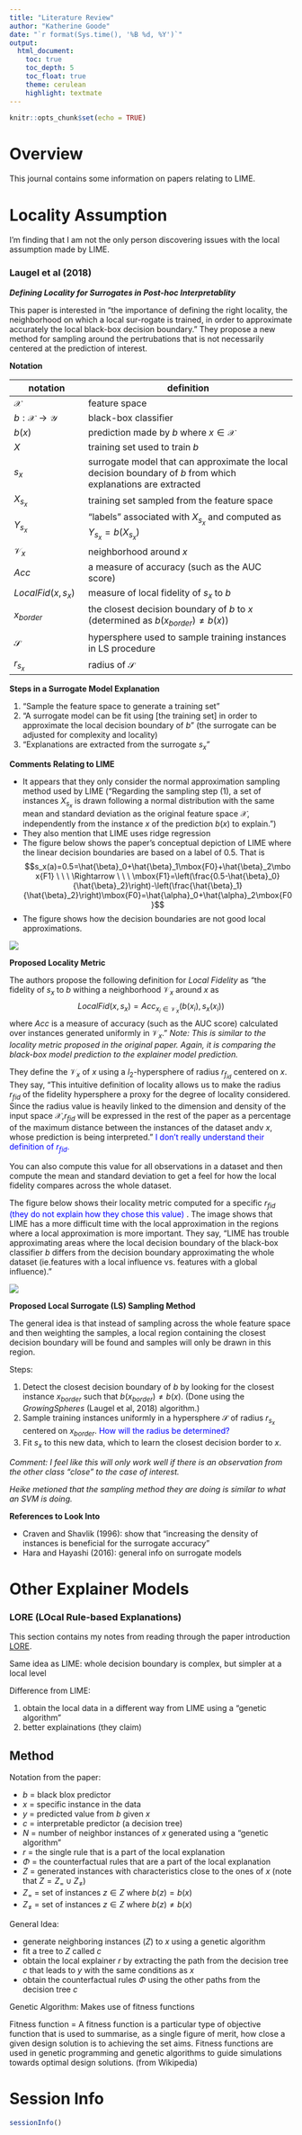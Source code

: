 ```yaml
---
title: "Literature Review"
author: "Katherine Goode"
date: "`r format(Sys.time(), '%B %d, %Y')`"
output:
  html_document:
    toc: true
    toc_depth: 5
    toc_float: true
    theme: cerulean
    highlight: textmate
---
```


```r
knitr::opts_chunk$set(echo = TRUE)
```

# Overview

This journal contains some information on papers relating to LIME.

# Locality Assumption

I'm finding that I am not the only person discovering issues with the local assumption made by LIME.

### Laugel et al (2018)

***Defining Locality for Surrogates in Post-hoc Interpretablity***

This paper is interested in "the importance of defining the right locality, the neighborhood on which a local sur-rogate is trained, in order to approximate accurately the local black-box decision boundary." They propose a new method for sampling around the pertrubations that is not necessarily centered at the prediction of interest.

**Notation** 

| notation | definition | 
| -------- | ---------------------- |
| $\mathcal{X}$ | feature space |
| $b:\mathcal{X}\rightarrow\mathcal{Y}$ | black-box classifier | 
| $b(x)$ | prediction made by $b$ where $x\in\mathcal{X}$ | 
| $X$ | training set used to train $b$ |
| $s_x$ | surrogate model that can approximate the local decision boundary of $b$ from which explanations are extracted | 
| $X_{s_x}$ | training set sampled from the feature space | 
| $Y_{s_x}$ | "labels" associated with $X_{s_x}$ and computed as $Y_{s_x}=b(X_{s_x})$ | 
| $\mathcal{V}_x$ | neighborhood around $x$ | 
| $Acc$ | a measure of accuracy (such as the AUC score) |
| $LocalFid(x, s_x)$ | measure of local fidelity of $s_x$ to $b$ | | $r_{fid}$ | radius of the fidelity hypersphere used when determining the neighborhood $\mathcal{V}_x$ |
| $x_{border}$ | the closest decision boundary of $b$ to $x$ (determined as $b(x_{border})\not=b(x)$) |
| $\mathcal{S}$ | hypersphere used to sample training instances in LS procedure | 
| $r_{s_x}$ | radius of $\mathcal{S}$ |

**Steps in a Surrogate Model Explanation**

1. "Sample the feature space to generate a training set"
2. "A surrogate model can be fit using [the training set] in order to approximate the local decision boundary of $b$" (the surrogate can be adjusted for complexity and locality)
3. "Explanations are extracted from the surrogate $s_x$"

**Comments Relating to LIME**

- It appears that they only consider the normal approximation sampling method used by LIME ("Regarding the sampling step (1), a set of instances $X_{s_x}$ is drawn following a normal distribution with the same mean and standard  deviation  as  the  original  feature  space $\mathcal{X}$, independently from the instance $x$ of the prediction $b(x)$ to explain.")
- They also mention that LIME uses ridge regression
- The figure below shows the paper's conceptual depiction of LIME where the linear decision boundaries are based on a label of 0.5. That is
  $$s_x(a)=0.5=\hat{\beta}_0+\hat{\beta}_1\mbox{F0}+\hat{\beta}_2\mbox{F1} \ \ \ \Rightarrow \ \ \  \mbox{F1}=\left(\frac{0.5-\hat{\beta}_0}{\hat{\beta}_2}\right)-\left(\frac{\hat{\beta}_1}{\hat{\beta}_2}\right)\mbox{F0}=\hat{\alpha}_0+\hat{\alpha}_2\mbox{F0}$$
- The figure shows how the decision boundaries are not good local approximations.

![](../../figures/laugel-lime-concept.png)

**Proposed Locality Metric**

The authors propose the following definition for *Local Fidelity* as "the fidelity of $s_x$ to $b$ withing a neighborhood $\mathcal{V}_x$ around $x$ as
  $$LocalFid(x,s_x)=Acc_{x_i\in\mathcal{V}_x}(b(x_i), s_x(x_i))$$
where $Acc$ is a measure of accuracy (such as the AUC score) calculated over instances generated uniformly in $\mathcal{V}_x$." 
*Note: This is similar to the locality metric proposed in the original paper. Again, it is comparing the black-box model prediction to the explainer model prediction.*

They define the $\mathcal{V}_x$ of $x$ using a $l_2$-hypersphere of radius $r_{f_{id}}$ centered on $x$. They say, "This intuitive definition of locality allows us to make the radius $r_{fid}$ of the fidelity hypersphere a proxy for the degree of locality considered. Since the radius value is heavily linked to the dimension and density of the input space $\mathcal{X}$,$r_{fid}$ will be expressed in the rest of the paper as a percentage of the maximum distance between the instances of the dataset andv $x$, whose prediction is being interpreted." <span style="color:blue"> I don't really understand their definition of $r_{fid}$. </span>

You can also compute this value for all observations in a dataset and then compute the mean and standard deviation to get a feel for how the local fidelity compares across the whole dataset.

The figure below shows their locality metric computed for a specific $r_{fid}$ <span style="color:blue"> (they do not explain how they chose this value) </span>. The image shows that LIME has a more difficult time with the local approximation in the regions where a local approximation is more important. They say, "LIME has trouble approximating areas where the local decision boundary of the black-box classifier $b$ differs from the decision boundary approximating the whole dataset (ie.features with a local influence vs. features with a global influence)."

![](../../figures/laugel-locality-metric.png)

**Proposed Local Surrogate (LS) Sampling Method**

The general idea is that instead of sampling across the whole feature space and then weighting the samples, a local region containing the closest decision boundary will be found and samples will only be drawn in this region.

Steps:

1. Detect the closest decision boundary of $b$ by looking for the closest instance $x_{border}$ such that $b(x_{border})\not=b(x)$. (Done using the *GrowingSpheres* (Laugel et al, 2018) algorithm.)
2. Sample training instances uniformly in a hypersphere $\mathcal{S}$ of radius $r_{s_x}$ centered on $x_{border}$. <span style="color:blue"> How will the radius be determined? </span>
3. Fit $s_x$ to this new data, which to learn the closest decision border to $x$.

*Comment: I feel like this will only work well if there is an observation from the other class "close" to the case of interest.*

*Heike metioned that the sampling method they are doing is similar to what an SVM is doing.*

**References to Look Into**

- Craven and Shavlik (1996): show that "increasing the density of instances is beneficial for the surrogate accuracy"
- Hara and Hayashi (2016): general info on surrogate models

# Other Explainer Models

### LORE (LOcal Rule-based Explanations)

This section contains my notes from reading through the paper introduction [LORE](https://arxiv.org/pdf/1805.10820.pdf). 

Same idea as LIME: whole decision boundary is complex, but simpler at a local level

Difference from LIME:

(1) obtain the local data in a different way from LIME using a "genetic algorithm"
(2) better explainations (they claim)

## Method

Notation from the paper: 

- $b$ = black blox predictor
- $x$ = specific instance in the data
- $y$ = predicted value from $b$ given $x$
- $c$ = interpretable predictor (a decision tree)
- $N$ = number of neighbor instances of $x$ generated using a "genetic algorithm"
- $r$ = the single rule that is a part of the local explanation
- $\Phi$ = the counterfactual rules that are a part of the local explanation
- $Z$ = generated instances with characteristics close to the ones of $x$ (note that $Z=Z_{=}\cup Z_{\not=}$)
- $Z_=$ = set of instances $z\in Z$ where $b(z)=b(x)$ 
- $Z_{\not=}$ =  set of instances $z\in Z$ where $b(z)\not=b(x)$ 

General Idea:

- generate neighboring instances ($Z$) to $x$ using a genetic algorithm
- fit a tree to $Z$ called $c$
- obtain the local explainer $r$ by extracting the path from the decision tree $c$ that leads to $y$ with the same conditions as $x$
- obtain the counterfactual rules $\Phi$ using the other paths from the decision tree $c$

Genetic Algorithm: Makes use of fitness functions

Fitness function = A fitness function is a particular type of objective function that is used to summarise, as a single figure of merit, how close a given design solution is to achieving the set aims. Fitness functions are used in genetic programming and genetic algorithms to guide simulations towards optimal design solutions. (from Wikipedia)

# Session Info

```r
sessionInfo()
```
